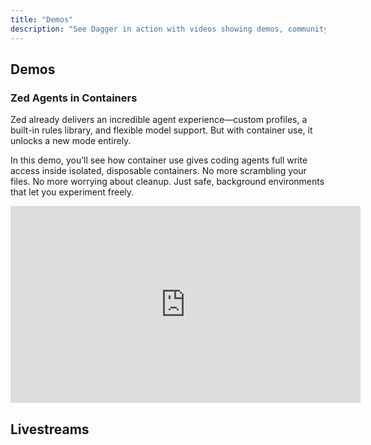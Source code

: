```yaml
---
title: "Demos"
description: "See Dagger in action with videos showing demos, community members, and talks"
---
```


## Demos

### Zed Agents in Containers
Zed already delivers an incredible agent experience—custom profiles, a built-in rules library, and flexible model support. But with container use, it unlocks a new mode entirely.

In this demo, you’ll see how container use gives coding agents full write access inside isolated, disposable containers. No more scrambling your files. No more worrying about cleanup. Just safe, background environments that let you experiment freely.

<iframe width="560" height="315" src="https://www.youtube.com/embed/wUDhxVwp-Jw?si=MVMy4gSnon_HTxQa" title="YouTube video player" frameborder="0" allow="accelerometer; autoplay; clipboard-write; encrypted-media; gyroscope; picture-in-picture; web-share" referrerpolicy="strict-origin-when-cross-origin" allowfullscreen></iframe>

## Livestreams

